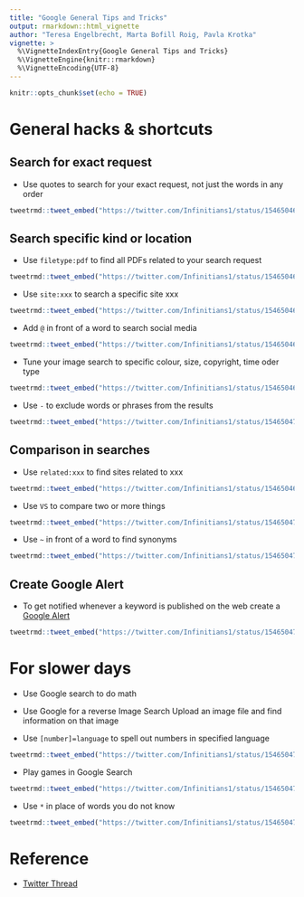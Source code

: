 ```yaml
---
title: "Google General Tips and Tricks"
output: rmarkdown::html_vignette
author: "Teresa Engelbrecht, Marta Bofill Roig, Pavla Krotka"
vignette: >
  %\VignetteIndexEntry{Google General Tips and Tricks}
  %\VignetteEngine{knitr::rmarkdown}
  %\VignetteEncoding{UTF-8}
---
```



```r
knitr::opts_chunk$set(echo = TRUE)
```


# General hacks & shortcuts

## Search for exact request 

- Use quotes to search for your exact request, not just the words in any order

```r
tweetrmd::tweet_embed("https://twitter.com/Infinitians1/status/1546504659057012736", hide_thread = TRUE)
```


## Search specific kind or location

- Use `filetype:pdf` to find all PDFs related to your search request

```r
tweetrmd::tweet_embed("https://twitter.com/Infinitians1/status/1546504679789453312", hide_thread = TRUE)
```

- Use `site:xxx` to search a specific site xxx

```r
tweetrmd::tweet_embed("https://twitter.com/Infinitians1/status/1546504665956700162", hide_thread = TRUE)
```

- Add `@` in front of a word to search social media

```r
tweetrmd::tweet_embed("https://twitter.com/Infinitians1/status/1546504686487752705", hide_thread = TRUE)
```

- Tune your image search to specific colour, size, copyright, time oder type

```r
tweetrmd::tweet_embed("https://twitter.com/Infinitians1/status/1546504696164036608", hide_thread = TRUE)
```

- Use `-` to exclude words or phrases from the results

```r
tweetrmd::tweet_embed("https://twitter.com/Infinitians1/status/1546504724878225410", hide_thread = TRUE)
```


## Comparison in searches

- Use `related:xxx` to find sites related to xxx

```r
tweetrmd::tweet_embed("https://twitter.com/Infinitians1/status/1546504672751472641", hide_thread = T)
```

- Use `VS` to compare two or more things

```r
tweetrmd::tweet_embed("https://twitter.com/Infinitians1/status/1546504702887464960", hide_thread = T)
```

- Use `~` in front of a word to find synonyms

```r
tweetrmd::tweet_embed("https://twitter.com/Infinitians1/status/1546504729999552513", hide_thread = T)
```


## Create Google Alert

- To get notified whenever a keyword is published on the web create a [Google Alert](https://www.google.com/alerts)

```r
tweetrmd::tweet_embed("https://twitter.com/Infinitians1/status/1546504722055516160", hide_thread = T)
```



# For slower days

- Use Google search to do math

- Use Google for a reverse Image Search
  Upload an image file and find information on that image

- Use `[number]=language` to spell out numbers in specified language

```r
tweetrmd::tweet_embed("https://twitter.com/Infinitians1/status/1546504709401300997", hide_thread = T)
```

- Play games in Google Search

```r
tweetrmd::tweet_embed("https://twitter.com/Infinitians1/status/1546504715776565248", hide_thread = T)
```

- Use `*` in place of words you do not know

```r
tweetrmd::tweet_embed("https://twitter.com/Infinitians1/status/1546504737851248641", hide_thread = T)
```


# Reference

- [Twitter Thread](https://twitter.com/Infinitians1/status/1546504649624064000?t=hWHi699aZMOb9U7NGNDoOQ&s=08)
